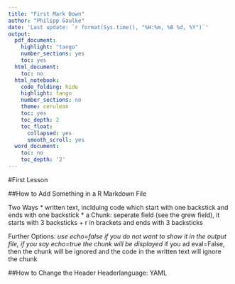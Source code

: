 ```yaml
---
title: "First Mark Down"
author: "Philipp Gaulke"
date: 'Last update: `r format(Sys.time(), "%H:%m, %B %d, %Y")`'
output:
  pdf_document:
    highlight: "tango"
    number_sections: yes
    toc: yes
  html_document:
    toc: no
  html_notebook:
    code_folding: hide
    highlight: tango
    number_sections: no
    theme: cerulean
    toc: yes
    toc_depth: 2
    toc_float:
      collapsed: yes
      smooth_scroll: yes
  word_document:
    toc: no
    toc_depth: '2'
---
```


#First Lesson


##How to Add Something in a R Markdown File

Two Ways
* written text, inclduing code which start with one backstick and ends with one backstick
* a Chunk: seperate field (see the grew field), it starts with 3 backsticks + r in brackets and ends with 3 backsticks


Further Options:
*use echo=false if you do not want to show it in the output file, if you say echo=true the chunk will be displayed
*if you ad eval=False, then the chunk will be ignored and the code in the written text will ignore the chunk

##How to Change the Header
Headerlanguage: YAML